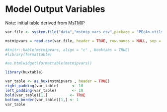 # Model Output Variables

Note: initial table derived from [MsTMIP](http://nacp.ornl.gov/MsTMIP_variables.shtml) 

```r
var.file <- system.file("data","mstmip_vars.csv",package = "PEcAn.utils")

mstmipvars = read.csv(var.file, header = TRUE, row.names = NULL, sep = ";")

#knitr::kable(mstmipvars, align = "c" , booktabs = TRUE)
#library(formattable)

#as.htmlwidget(formattable(mstmipvars))

library(huxtable)

var_table <- as_hux(mstmipvars , header = TRUE)
right_padding(var_table)      <- 10
left_padding(var_table)       <- 10
bold(var_table)[1,]          <- TRUE
bottom_border(var_table)[1,] <- 1
var_table
```